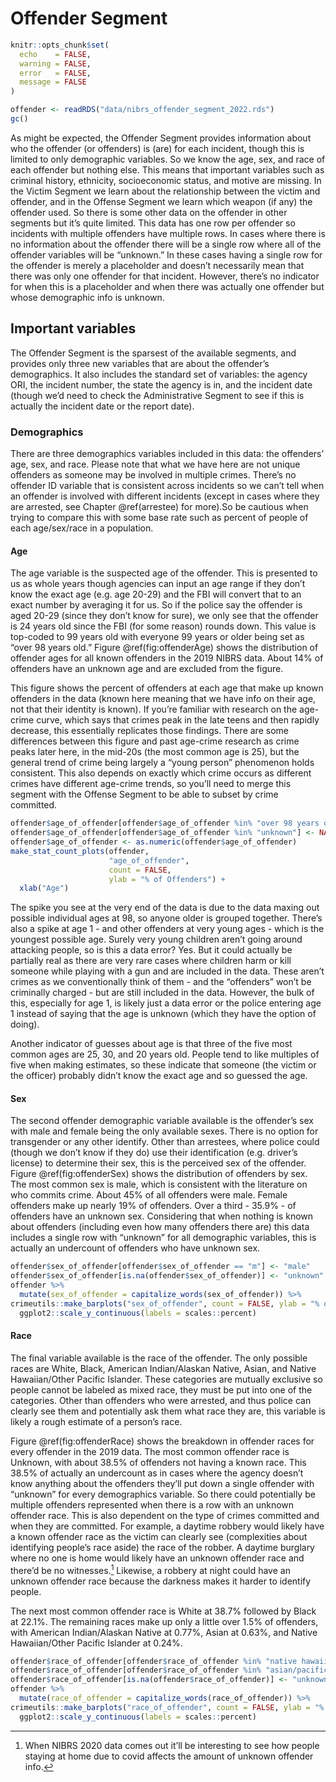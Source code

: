 # Offender Segment

```r
knitr::opts_chunk$set(
  echo    = FALSE,
  warning = FALSE,
  error   = FALSE,
  message = FALSE
)
```

```r

offender <- readRDS("data/nibrs_offender_segment_2022.rds")
gc()
```

As might be expected, the Offender Segment provides information about who the offender (or offenders) is (are) for each incident, though this is limited to only demographic variables. So we know the age, sex, and race of each offender but nothing else. This means that important variables such as criminal history, ethnicity, socioeconomic status, and motive are missing. In the Victim Segment we learn about the relationship between the victim and offender, and in the Offense Segment we learn which weapon (if any) the offender used. So there is some other data on the offender in other segments but it's quite limited. This data has one row per offender so incidents with multiple offenders have multiple rows. In cases where there is no information about the offender there will be a single row where all of the offender variables will be "unknown." In these cases having a single row for the offender is merely a placeholder and doesn't necessarily mean that there was only one offender for that incident. However, there's no indicator for when this is a placeholder and when there was actually one offender but whose demographic info is unknown.

## Important variables

The Offender Segment is the sparsest of the available segments, and provides only three new variables that are about the offender's demographics. It also includes the standard set of variables: the agency ORI, the incident number, the state the agency is in, and the incident date (though we'd need to check the Administrative Segment to see if this is actually the incident date or the report date).

### Demographics

There are three demographics variables included in this data: the offenders' age, sex, and race. Please note that what we have here are not unique offenders as someone may be involved in multiple crimes. There's no offender ID variable that is consistent across incidents so we can't tell when an offender is involved with different incidents (except in cases where they are arrested, see Chapter \@ref(arrestee) for more).So be cautious when trying to compare this with some base rate such as percent of people of each age/sex/race in a population.  

#### Age 

The age variable is the suspected age of the offender. This is presented to us as whole years though agencies can input an age range if they don't know the exact age (e.g. age 20-29) and the FBI will convert that to an exact number by averaging it for us. So if the police say the offender is aged 20-29 (since they don't know for sure), we only see that the offender is 24 years old since the FBI (for some reason) rounds down. This value is top-coded to 99 years old with everyone 99 years or older being set as "over 98 years old." Figure \@ref(fig:offenderAge) shows the distribution of offender ages for all known offenders in the 2019 NIBRS data. About 14% of offenders have an unknown age and are excluded from the figure. 

This figure shows the percent of offenders at each age that make up known offenders in the data (known here meaning that we have info on their age, not that their identity is known). If you're familiar with research on the age-crime curve, which says that crimes peak in the late teens and then rapidly decrease, this essentially replicates those findings. There are some differences between this figure and past age-crime research as crime peaks later here, in the mid-20s (the most common age is 25), but the general trend of crime being largely a "young person" phenomenon holds consistent. This also depends on exactly which crime occurs as different crimes have different age-crime trends, so you'll need to merge this segment with the Offense Segment to be able to subset by crime committed. 

```r

offender$age_of_offender[offender$age_of_offender %in% "over 98 years old"] <- 99
offender$age_of_offender[offender$age_of_offender %in% "unknown"] <- NA
offender$age_of_offender <- as.numeric(offender$age_of_offender)
make_stat_count_plots(offender,
                      "age_of_offender", 
                      count = FALSE,
                      ylab = "% of Offenders") +
  xlab("Age")
```

The spike you see at the very end of the data is due to the data maxing out possible individual ages at 98, so anyone older is grouped together. There's also a spike at age 1 - and other offenders at very young ages - which is the youngest possible age. Surely very young children aren't going around attacking people, so is this a data error? Yes. But it could actually be partially real as there are very rare cases where children harm or kill someone while playing with a gun and are included in the data. These aren't crimes as we conventionally think of them - and the "offenders" won't be criminally charged - but are still included in the data. However, the bulk of this, especially for age 1, is likely just a data error or the police entering age 1 instead of saying that the age is unknown (which they have the option of doing).    

Another indicator of guesses about age is that three of the five most common ages are 25, 30, and 20 years old. People tend to like multiples of five when making estimates, so these indicate that someone (the victim or the officer) probably didn't know the exact age and so guessed the age. 

#### Sex

The second offender demographic variable available is the offender's sex with male and female being the only available sexes. There is no option for transgender or any other identify. Other than arrestees, where police could (though we don't know if they do) use their identification (e.g. driver's license) to determine their sex, this is the perceived sex of the offender. Figure \@ref(fig:offenderSex) shows the distribution of offenders by sex. The most common sex is male, which is consistent with the literature on who commits crime. About 45% of all offenders were male. Female  offenders make up nearly 19% of offenders. Over a third - 35.9% - of offenders have an unknown sex. Considering that when nothing is known about offenders (including even how many offenders there are) this data includes a single row with "unknown" for all demographic variables, this is actually an undercount of offenders who have unknown sex. 

```r
offender$sex_of_offender[offender$sex_of_offender == "m"] <- "male"
offender$sex_of_offender[is.na(offender$sex_of_offender)] <- "unknown"
offender %>%
  mutate(sex_of_offender = capitalize_words(sex_of_offender)) %>%
crimeutils::make_barplots("sex_of_offender", count = FALSE, ylab = "% of Offenders") +
  ggplot2::scale_y_continuous(labels = scales::percent)
```

#### Race

The final variable available is the race of the offender. The only possible races are White, Black, American Indian/Alaskan Native, Asian, and Native Hawaiian/Other Pacific Islander. These categories are mutually exclusive so people cannot be labeled as mixed race, they must be put into one of the categories. Other than offenders who were arrested, and thus police can clearly see them and potentially ask them what race they are, this variable is likely a rough estimate of a person's race.     

Figure \@ref(fig:offenderRace) shows the breakdown in offender races for every offender in the 2019 data. The most common offender race is Unknown, with about 38.5% of offenders not having a known race. This 38.5% of actually an undercount as in cases where the agency doesn't know anything about the offenders they'll put down a single offender with "unknown" for every demographics variable. So there could potentially be multiple offenders represented when there is a row with an unknown offender race. This is also dependent on the type of crimes committed and when they are committed. For example, a daytime robbery would likely have a known offender race as the victim can clearly see (complexities about identifying people's race aside) the race of the robber. A daytime burglary where no one is home would likely have an unknown offender race and there'd be no witnesses.^[When NIBRS 2020 data comes out it'll be interesting to see how people staying at home due to covid affects the amount of unknown offender info.] Likewise, a robbery at night could have an unknown offender race because the darkness makes it harder to identify people.

The next most common offender race is White at 38.7% followed by Black at 22.1%. The remaining races make up only a little over 1.5% of offenders, with American Indian/Alaskan Native at 0.77%, Asian at 0.63%, and Native Hawaiian/Other Pacific Islander at 0.24%.

```r
offender$race_of_offender[offender$race_of_offender %in% "native hawaiian or other pacific islander"] <- "native hawaiian/other pacific islander"
offender$race_of_offender[offender$race_of_offender %in% "asian/pacific islander"] <- "asian"
offender$race_of_offender[is.na(offender$race_of_offender)] <- "unknown"
offender %>%
  mutate(race_of_offender = capitalize_words(race_of_offender)) %>%
crimeutils::make_barplots("race_of_offender", count = FALSE, ylab = "% of Offenders") +
  ggplot2::scale_y_continuous(labels = scales::percent)
```

